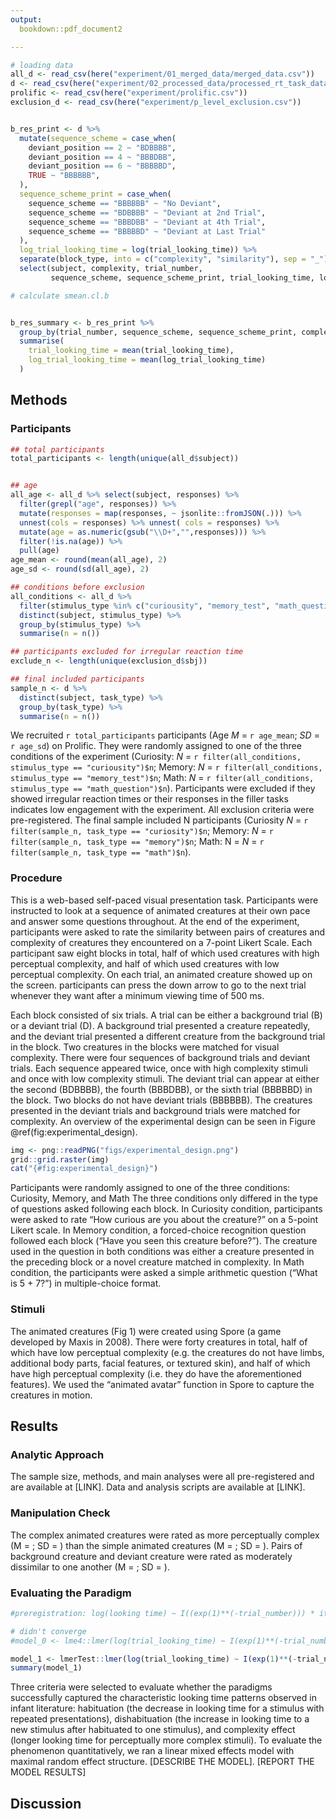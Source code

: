 ```yaml
---
output:   
  bookdown::pdf_document2

---
```


```r
# loading data 
all_d <- read_csv(here("experiment/01_merged_data/merged_data.csv"))
d <- read_csv(here("experiment/02_processed_data/processed_rt_task_data.csv"))
prolific <- read_csv(here("experiment/prolific.csv"))
exclusion_d <- read_csv(here("experiment/p_level_exclusion.csv"))


b_res_print <- d %>% 
  mutate(sequence_scheme = case_when(
    deviant_position == 2 ~ "BDBBBB", 
    deviant_position == 4 ~ "BBBDBB", 
    deviant_position == 6 ~ "BBBBBD", 
    TRUE ~ "BBBBBB", 
  ), 
  sequence_scheme_print = case_when(
    sequence_scheme == "BBBBBB" ~ "No Deviant", 
    sequence_scheme == "BDBBBB" ~ "Deviant at 2nd Trial", 
    sequence_scheme == "BBBDBB" ~ "Deviant at 4th Trial", 
    sequence_scheme == "BBBBBD" ~ "Deviant at Last Trial"
  ), 
  log_trial_looking_time = log(trial_looking_time)) %>% 
  separate(block_type, into = c("complexity", "similarity"), sep = "_") %>% 
  select(subject, complexity, trial_number, 
         sequence_scheme, sequence_scheme_print, trial_looking_time, log_trial_looking_time)

# calculate smean.cl.b


b_res_summary <- b_res_print %>% 
  group_by(trial_number, sequence_scheme, sequence_scheme_print, complexity) %>%
  summarise(
    trial_looking_time = mean(trial_looking_time), 
    log_trial_looking_time = mean(log_trial_looking_time)
  ) 

```



## Methods 

### Participants



```r
## total participants 
total_participants <- length(unique(all_d$subject))


## age 
all_age <- all_d %>% select(subject, responses) %>% 
  filter(grepl("age", responses)) %>% 
  mutate(responses = map(responses, ~ jsonlite::fromJSON(.))) %>% 
  unnest(cols = responses) %>% unnest( cols = responses) %>% 
  mutate(age = as.numeric(gsub("\\D+","",responses))) %>% 
  filter(!is.na(age)) %>% 
  pull(age)
age_mean <- round(mean(all_age), 2)
age_sd <- round(sd(all_age), 2)

## conditions before exclusion 
all_conditions <- all_d %>% 
  filter(stimulus_type %in% c("curiousity", "memory_test", "math_question")) %>% 
  distinct(subject, stimulus_type) %>% 
  group_by(stimulus_type) %>% 
  summarise(n = n())

## participants excluded for irregular reaction time 
exclude_n <- length(unique(exclusion_d$sbj))

## final included participants 
sample_n <- d %>% 
  distinct(subject, task_type) %>% 
  group_by(task_type) %>% 
  summarise(n = n())
```



We recruited `r total_participants` participants (Age *M* = `r age_mean`; *SD* = `r age_sd`) on Prolific. They were randomly assigned to one of the three conditions of the experiment (Curiosity: *N* = `r filter(all_conditions, stimulus_type == "curiousity")$n`; Memory: *N* = `r filter(all_conditions, stimulus_type == "memory_test")$n`; Math: *N* = `r filter(all_conditions, stimulus_type == "math_question")$n`). Participants were excluded if they showed irregular reaction times or their responses in the filler tasks indicates low engagement with the experiment. All exclusion criteria were pre-registered. The final sample included N participants (Curiosity *N* = `r filter(sample_n, task_type == "curiosity")$n`; Memory: *N* = `r filter(sample_n, task_type == "memory")$n`; Math: N = *N* = `r filter(sample_n, task_type == "math")$n`).


### Procedure

This is a web-based self-paced visual presentation task. Participants were instructed to look at a sequence of animated creatures at their own pace and answer some questions throughout. At the end of the experiment, participants were asked to rate the similarity between pairs of creatures and complexity of creatures they encountered on a 7-point Likert Scale. Each participant saw eight blocks in total, half of which used creatures with high perceptual complexity, and half of which used creatures with low perceptual complexity. On each trial, an animated creature showed up on the screen. participants can press the down arrow to go to the next trial whenever they want after a minimum viewing time of 500 ms.

Each block consisted of six trials. A trial can be either a background trial (B) or a deviant trial (D). A background trial presented a creature repeatedly, and the deviant trial presented a different creature from the background trial in the block. Two creatures in the blocks were matched for visual complexity. There were four sequences of background trials and deviant trials. Each sequence appeared twice, once with high complexity stimuli and once with low complexity stimuli. The deviant trial can appear at either the second (BDBBBB), the fourth (BBBDBB), or the sixth trial (BBBBBD) in the block. Two blocks do not have deviant trials (BBBBBB). The creatures presented in the deviant trials and background trials were matched for complexity. An overview of the experimental design can be seen in Figure \@ref(fig:experimental_design).

```r
img <- png::readPNG("figs/experimental_design.png")
grid::grid.raster(img)
cat("{#fig:experimental_design}")
```

Participants were randomly assigned to one of the three conditions: Curiosity, Memory, and Math The three conditions only differed in the type of questions asked following each block. In Curiosity condition, participants were asked to rate "How curious are you about the creature?" on a 5-point Likert scale. In Memory condition, a forced-choice recognition question followed each block ("Have you seen this creature before?"). The creature used in the question in both conditions was either a creature presented in the preceding block or a novel creature matched in complexity. In Math condition,  the participants were asked a simple arithmetic question ("What is 5 + 7?") in multiple-choice format. 


### Stimuli 

The animated creatures (Fig 1) were created using Spore (a game developed by Maxis in 2008). There were forty creatures in total, half of which have low perceptual complexity (e.g. the creatures do not have limbs, additional body parts, facial features, or textured skin), and half of which have high perceptual complexity (i.e. they do have the aforementioned features). We used the "animated avatar" function in Spore to capture the creatures in motion.


## Results 

### Analytic Approach 

The sample size, methods, and main analyses were all pre-registered and are available at [LINK]. Data and analysis scripts are available at [LINK]. 


### Manipulation Check 

 The complex animated creatures were rated as more perceptually complex (M = ; SD = ) than the simple animated creatures (M = ; SD = ). Pairs of background creature and deviant creature were rated as moderately dissimilar to one another (M = ; SD = ). 


### Evaluating the Paradigm 



```r
#preregistration: log(looking time) ~ I((exp(1)**(-trial_number))) * item_type * trial_complexity + (trial_number * item_type * trial_complexity|subject)

# didn't converge 
#model_0 <- lme4::lmer(log(trial_looking_time) ~ I(exp(1)**(-trial_number)) * trial_type * block_type + (trial_number * trial_type * block_type | subject),data = d)

model_1 <- lmerTest::lmer(log(trial_looking_time) ~ I(exp(1)**(-trial_number)) * trial_type * block_type + (1 | subject), data = d)
summary(model_1)

```


Three criteria were selected to evaluate whether the paradigms successfully captured the characteristic looking time patterns observed in infant literature: habituation (the decrease in looking time for a stimulus with repeated presentations), dishabituation (the increase in looking time to a new stimulus after habituated to one stimulus), and complexity effect (longer looking time for perceptually more complex stimuli). To evaluate the phenomenon quantitatively, we ran a linear mixed effects model with maximal random effect structure. [DESCRIBE THE MODEL]. [REPORT THE MODEL RESULTS]


## Discussion 